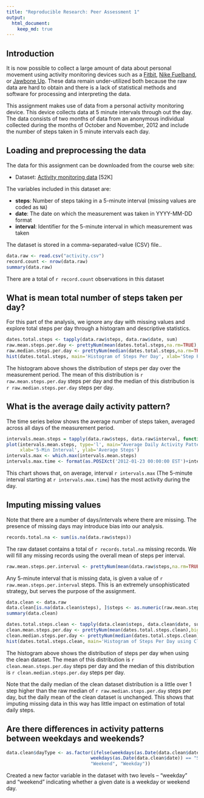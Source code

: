 ```yaml
---
title: "Reproducible Research: Peer Assessment 1"
output: 
  html_document:
    keep_md: true
---
```


## Introduction

It is now possible to collect a large amount of data about personal movement 
using activity monitoring devices such as a [Fitbit](http://www.fitbit.com), 
[Nike Fuelband](http://www.nike.com/us/en_us/c/nikeplus-fuelband), or
[Jawbone Up](https://jawbone.com/up). These data remain under-utilized both 
because the raw data are hard to obtain and there is a lack of statistical 
methods and software for processing and interpreting the data.

This assignment makes use of data from a personal activity monitoring device. 
This device collects data at 5 minute intervals through out the day. The data 
consists of two months of data from an anonymous individual collected during 
the months of October and November, 2012 and include the number of steps taken 
in 5 minute intervals each day.

## Loading and preprocessing the data

The data for this assignment can be downloaded from the course web site:

* Dataset: [Activity monitoring data](https://d396qusza40orc.cloudfront.net/repdata%2Fdata%2Factivity.zip) [52K]

The variables included in this dataset are:

* **steps**: Number of steps taking in a 5-minute interval (missing
    values are coded as `NA`)
* **date**: The date on which the measurement was taken in YYYY-MM-DD
    format
* **interval**: Identifier for the 5-minute interval in which
    measurement was taken

The dataset is stored in a comma-separated-value (CSV) file..

```r
data.raw <- read.csv("activity.csv")
record.count <- nrow(data.raw)
summary(data.raw)
```

There are a total of `r record.count` observations in this dataset

## What is mean total number of steps taken per day?

For this part of the analysis, we ignore any day with missing values and 
explore total steps per day through a histogram and descriptive statistics.

```r
dates.total.steps <- tapply(data.raw$steps, data.raw$date, sum)
raw.mean.steps.per.day <- prettyNum(mean(dates.total.steps,na.rm=TRUE),big.mark=',')
raw.median.steps.per.day <- prettyNum(median(dates.total.steps,na.rm=TRUE),big.mark=',')
hist(dates.total.steps, main='Histogram of Steps Per Day', xlab='Step Per Day')
```

The histogram above shows the distribution of steps per day over the
measurement period.  The mean of this distribution is `r raw.mean.steps.per.day`
steps per day and the median of this distribution is `r raw.median.steps.per.day`
steps per day.

## What is the average daily activity pattern?

The time series below shows the average number of steps taken, averaged across
all days of the measurement period.  

```r
intervals.mean.steps = tapply(data.raw$steps, data.raw$interval, function(x){mean(x, na.rm=TRUE)})
plot(intervals.mean.steps, type='l', main="Average Daily Activity Pattern", 
     xlab='5-Min Interval', ylab='Average Steps')
intervals.max <- which.max(intervals.mean.steps)
intervals.max.time <- format(as.POSIXct('2012-01-23 00:00:00 EST')+intervals.max*5*60,'%I:%M %P')
```

This chart shows that, on average, interval `r intervals.max` (The 5-minute 
interval starting at `r intervals.max.time`) has the most activity during the day.

## Imputing missing values

Note that there are a number of days/intervals where there are missing. The 
presence of missing days may introduce bias into our analysis.

```r
records.total.na <- sum(is.na(data.raw$steps))
```

The raw dataset contains a total of `r records.total.na` missing records.  We
will fill any missing records using the overall mean of steps per interval.

```r
raw.mean.steps.per.interval <- prettyNum(mean(data.raw$steps,na.rm=TRUE),big.mark=',')
```

Any 5-minute interval that is missing data, is given a value of 
`r raw.mean.steps.per.interval` steps.  This is an extremely unsophisticated 
strategy, but serves the purpose of the assignment.

```r
data.clean <- data.raw
data.clean[is.na(data.clean$steps), ]$steps <- as.numeric(raw.mean.steps.per.interval)
summary(data.clean)
```

```r
dates.total.steps.clean <- tapply(data.clean$steps, data.clean$date, sum)
clean.mean.steps.per.day <- prettyNum(mean(dates.total.steps.clean),big.mark=',')
clean.median.steps.per.day <- prettyNum(median(dates.total.steps.clean),big.mark=',')
hist(dates.total.steps.clean, main='Histogram of Steps Per Day using Clean Dataset', xlab='Step Per Day')
```

The histogram above shows the distribution of steps per day when using the clean
dataset.  The mean of this distribution is `r clean.mean.steps.per.day` steps per 
day and the median of this distribution is `r clean.median.steps.per.day` steps per day.

Note that the daily median of the clean dataset distribution is a little over 1 
step higher than the raw median of `r raw.median.steps.per.day` steps per day, 
but the daily mean of the clean dataset is unchanged.  This shows that imputing
missing data in this way has little impact on estimation of total daily steps.

## Are there differences in activity patterns between weekdays and weekends?

```r
data.clean$dayType <- as.factor(ifelse(weekdays(as.Date(data.clean$date)) == "Saturday" | 
                               weekdays(as.Date(data.clean$date)) == "Sunday", 
                               "Weekend", "Weekday"))
```

Created a new factor variable in the dataset with two levels -- "weekday" and "weekend" indicating whether a given date is a weekday or weekend day.
